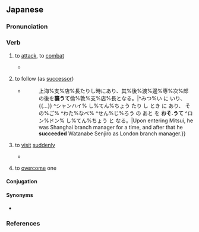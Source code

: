 ==Japanese==
{{ja-kanjitab|おそ|yomi=k}}

===Pronunciation===
{{ja-pron|おそ.う|acc=2|acc2=0|acc_ref=SMK2}}
{{ja-ojad}}

===Verb===
{{ja-verb|おそう|type=1|tr=trans}}

# to [[attack]], to [[combat]]
#* {{quote-book|ja|2009||Nihon no meijō kyūjūkyū no nazo||96|trans-title=Mysteries of 99 famous Japanese castles|pageurl=https://books.google.com/books?id=08xdDAAAQBAJ&pg=RA1-PT114}}
#*: {{ja-usex|敵の背%後%回る仕%組みも重%要だ。攻%撃する際に正%面から向かうより、敵の後%方から'''襲う'''ほうが成%功%率は高いからだ。|てき の はい%ご% まわる し%くみ も じゅう%よう だ。 こう%げき する さい に しょう%めん から むかう より、てき の こう%ほう から '''おそ.う''' ほう が せい%こう% りつ は たかい から だ。|It is also important to arrange to be behind the opponent. This is because compared to a frontal assault, to '''attack''' from the opponent’s rear gives a higher success rate.}}
# {{lb|ja|dated|sort=おそう}} to follow (as [[successor]])
#* {{quote-book|ja|1912|Uzaki Kumakichi|Jinbutsu hyōron chōya no go daibatsu||339|trans-title=Analysis of persons in the five great governing factions|pageurl=https://books.google.com/books?id=CNMKAAAAMAAJ&pg=RA2-PA339}}
#*: {{ja-usex|三%井に入り、{{...}}上海%支%店%長たりし時にあり、其%後%渡%邊%専%次%郎の後を'''襲うて'''倫%敦%支%店%長となる。|^みつ%い に いり、{{...}} ^シャンハイ% し%てん%ちょう たり し とき に あり、 その%ご% ^わた%なべ% ^せん%じ%ろう の あと を '''おそ.うて''' ^ロン%ドン% し%てん%ちょう と なる。|Upon entering Mitsui, he was Shanghai branch manager for a time, and after that he '''succeeded''' Watanabe Senjiro as London branch manager.}}
# to [[visit]] [[suddenly]]
#* {{RQ:ja:XSD}}
#*: {{ja-usex|[[友人]]の家を'''襲う'''|ゆうじん の いえ を '''おそ.う'''|to '''suddenly visit''' a friend's house}}
# {{lb|ja|of an incapacitating feeling}} to [[overcome]] one
#: {{ja-usex|[[眠気]]が'''襲ってきた'''。|ねむけ が '''おそってきた'''。|Drowsiness '''has overcome''' [me].}}
#: {{ja-usex|[[睡魔]]に'''襲われる'''|すいま に '''おそわれる'''|to '''be attacked''' by sleepiness ("a devil of sleepiness")}}

====Conjugation====
{{ja-go-u|おそ}}

====Synonyms====
* {{sense|to attack}} {{ja-r|linkto=攻撃|攻撃する|こうげき する}}

===References===
<references/>